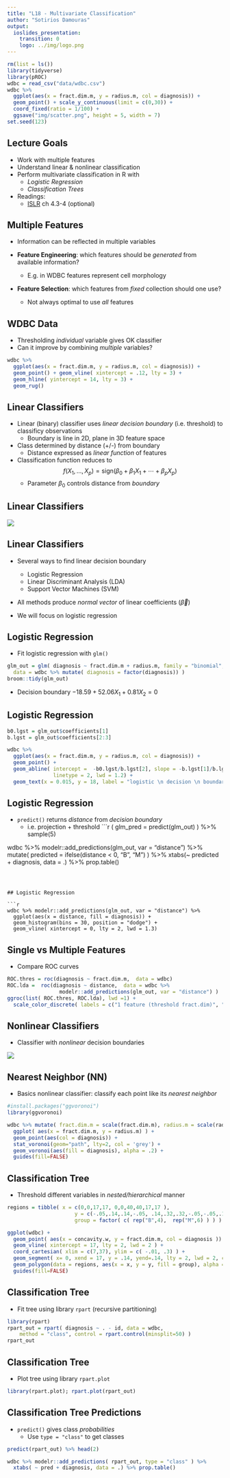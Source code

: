 ```yaml
---
title: "L18 - Multivariate Classification"
author: "Sotirios Damouras"
output:
  ioslides_presentation:
    transition: 0
    logo: ../img/logo.png
---
```

<!-- 
output: html_notebook 
-->


```r
rm(list = ls())
library(tidyverse)
library(pROC)
wdbc = read_csv("data/wdbc.csv")
wdbc %>% 
  ggplot(aes(x = fract.dim.m, y = radius.m, col = diagnosis)) + 
  geom_point() + scale_y_continuous(limit = c(0,30)) + 
  coord_fixed(ratio = 1/100) + 
  ggsave("img/scatter.png", height = 5, width = 7)
set.seed(123)
```

## Lecture Goals 

- Work with multiple features  
- Understand linear & nonlinear classification
- Perform multivariate classification in R with
    + *Logistic Regression*
    + *Classification Trees*


- Readings: 
    + [ISLR](https://www-bcf.usc.edu/~gareth/ISL/ISLR%20Seventh%20Printing.pdf) ch 4.3-4 (optional)

## Multiple Features

- Information can be reflected in multiple variables

- **Feature Engineering**: which features should be *generated* from available information?
    + E.g. in WDBC features represent cell morphology 

- **Feature Selection**: which features from *fixed* collection should one use? 
    + Not always optimal to use *all* features

## WDBC Data 

- Thresholding *individual* variable gives OK classifier
- Can it improve by combining *multiple* variables?

```r
wdbc %>% 
  ggplot(aes(x = fract.dim.m, y = radius.m, col = diagnosis)) +
  geom_point() + geom_vline( xintercept = .12, lty = 3) + 
  geom_hline( yintercept = 14, lty = 3) + 
  geom_rug()

```


## Linear Classifiers

- Linear (binary) classifier uses *linear decision boundary* (i.e. threshold) to classificy observations
    + Boundary is line in 2D, plane in 3D feature space
    
- Class determined by distance (+/-) from boundary 
    + Distance expressed as *linear function* of features
 
- Classification function reduces to 
   $$f(X_1,\ldots, X_p) = \mathrm{sign}( \beta_0 + \beta_1 X_1 + \cdots + \beta_p X_p) $$
     + Parameter $\beta_0$ controls distance from *boundary*  

## Linear Classifiers

![](img/linear_classifier.PNG)


## Linear Classifiers 

- Several ways to find linear decision boundary
    + Logistic Regression
    + Linear Discriminant Analysis (LDA)
    + Support Vector Machines (SVM)
    
- All methods produce *normal vector* of linear coefficients ($\vec{\beta}$)  

- We will focus on logistic regression

## Logistic Regression

- Fit logistic regression with `glm()`

```r
glm_out = glm( diagnosis ~ fract.dim.m + radius.m, family = "binomial", 
  data = wdbc %>% mutate( diagnosis = factor(diagnosis)) ) 
broom::tidy(glm_out)
```
- Decision boundary $-18.59 + 52.06 X_1 + 0.81 X_2 = 0$



## Logistic Regression


```r
b0.lgst = glm_out$coefficients[1]
b.lgst = glm_out$coefficients[2:3]

wdbc %>% 
  ggplot(aes(x = fract.dim.m, y = radius.m, col = diagnosis)) +
  geom_point() + 
  geom_abline( intercept =  -b0.lgst/b.lgst[2], slope = -b.lgst[1]/b.lgst[2], 
               linetype = 2, lwd = 1.2) +
  geom_text(x = 0.015, y = 18, label = "logistic \n decision \n boundary", col = "black")  

```


## Logistic Regression

- `predict()` returns *distance* from *decision boundary*
    + i.e. projection + threshold
```r
( glm_pred = predict(glm_out) ) %>% sample(5)

wdbc %>% modelr::add_predictions(glm_out, var = "distance") %>% 
  mutate( predicted = ifelse(distance < 0, "B", "M")  ) %>% 
  xtabs(~ predicted + diagnosis, data = .) %>% prop.table()
```



## Logistic Regression

```r
wdbc %>% modelr::add_predictions(glm_out, var = "distance") %>% 
  ggplot(aes(x = distance, fill = diagnosis)) + 
  geom_histogram(bins = 30, position = "dodge") + 
  geom_vline( xintercept = 0, lty = 2, lwd = 1.3)

```


## Single vs Multiple Features 

- Compare ROC curves 
```r
ROC.thres = roc(diagnosis ~ fract.dim.m,  data = wdbc) 
ROC.lda =  roc(diagnosis ~ distance,  data = wdbc %>% 
                 modelr::add_predictions(glm_out, var = "distance") )
ggroc(list( ROC.thres, ROC.lda), lwd =1) +
  scale_color_discrete( labels = c("1 feature (threshold fract.dim)", "2 features (logistic: fract.dim + radius)") )
```



## Nonlinear Classifiers

- Classifier with *nonlinear* decision boundaries
    
![](img/non_linear_classifier.PNG)

## Nearest Neighbor (NN) 

- Basics nonlinear classifier: classify each point like its *nearest neighbor*
 
```r
#install.packages("ggvoronoi")
library(ggvoronoi)

wdbc %>% mutate( fract.dim.m = scale(fract.dim.m), radius.m = scale(radius.m) ) %>% 
  ggplot( aes(x = fract.dim.m, y = radius.m) ) +
  geom_point(aes(col = diagnosis)) + 
  stat_voronoi(geom="path", lty=2, col = 'grey') +
  geom_voronoi(aes(fill = diagnosis), alpha = .2) + 
  guides(fill=FALSE) 
```

## Classification Tree

- Threshold different variables in *nested/hierarchical* manner 

```r
regions = tibble( x = c(0,0,17,17, 0,0,40,40,17,17 ), 
                      y = c(-.05,.14,.14,-.05, .14,.32,.32,-.05,-.05,.14 ), 
                      group = factor( c( rep("B",4),  rep("M",6) ) ) )

ggplot(wdbc) +
  geom_point( aes(x = concavity.w, y = fract.dim.m, col = diagnosis )) +
  geom_vline( xintercept = 17, lty = 2, lwd = 2 ) + 
  coord_cartesian( xlim = c(7,37), ylim = c( -.01, .3) ) +
  geom_segment( x= 0, xend = 17, y = .14, yend=.14, lty = 2, lwd = 2, col = "black") +
  geom_polygon(data = regions, aes(x = x, y = y, fill = group), alpha =.2)  + 
  guides(fill=FALSE) 

```


## Classification Tree

- Fit tree using library `rpart` (recursive partitioning)

```r
library(rpart)
rpart_out = rpart( diagnosis ~ . - id, data = wdbc, 
    method = "class", control = rpart.control(minsplit=50) )
rpart_out
```

## Classification Tree

- Plot tree using library `rpart.plot`

```r
library(rpart.plot); rpart.plot(rpart_out)
```

## Classification Tree Predictions

- `predict()` gives class *probabilities* 
    + Use `type = "class"` to get classes

```r
predict(rpart_out) %>% head(2)

wdbc %>% modelr::add_predictions( rpart_out, type = "class" ) %>% 
  xtabs( ~ pred + diagnosis, data = .) %>% prop.table()
```


          






<!-- 



## LDA

```r
# Fit LDA model using MASS::lda() function
lda.model = MASS::lda(diagnosis ~ fract.dim.m + radius.m, data = wdbc)
lda.pred = predict(lda.model) # extract model predictions & more
names(lda.pred)

wdbc %>% mutate( predicted = lda.pred$class ) %>% 
  select(predicted, diagnosis) %>% table()
```


## LDA vs Logistic 


```r
b.lda = lda.model$scaling
b0.lda = mean( lda.model$means %*% b.lda) 

b0.lgst = glm_out$coefficients[1]
b.lgst = glm_out$coefficients[2:3]

wdbc %>% 
  ggplot(aes(x = fract.dim.m, y = radius.m, col = diagnosis)) +
  geom_point() + 
  geom_abline( intercept =  b0.lda/b.lda[2], slope = -b.lda[1]/b.lda[2], 
               linetype = 3, lwd = 1.2) + 
  geom_text(x = .035, y = 25, label = "LDA", col = "black")  +
  geom_abline( intercept =  -b0.lgst/b.lgst[2], slope = -b.lgst[1]/b.lgst[2], 
               linetype = 2, lwd = 1.2) +
  geom_text(x = .025, y = 20, label = "Logistic", col = "black")  

```


## Nearest Neighbor (NN) 

- Memorize data and classify each point according to its nearest neighbor
 
```r
#install.packages("ggvoronoi")
library(ggvoronoi)

wdbc %>% mutate( fract.dim.m = scale(fract.dim.m), radius.m = scale(radius.m) ) %>% 
  ggplot( aes(x = fract.dim.m, y = radius.m) ) +
  geom_point(aes(col = diagnosis)) + 
  stat_voronoi(geom="path", lty=2, col = 'grey') +
  geom_voronoi(aes(fill = diagnosis), alpha = .2) + 
  guides(fill=FALSE) 
```
-->

